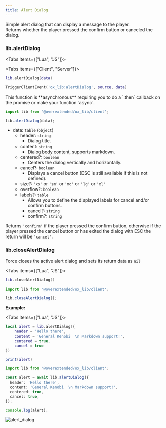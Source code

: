 ```yaml
---
title: Alert Dialog
---
```



Simple alert dialog that can display a message to the player.  
Returns whether the player pressed the confirm button or canceled the dialog.

### lib.alertDialog

<Tabs items={["Lua", "JS"]}>
<Tab>

<Tabs items={["Client", "Server"]}>
<Tab>

```lua
lib.alertDialog(data)
```

</Tab>
<Tab>

```lua
TriggerClientEvent('ox_lib:alertDialog', source, data)
```

</Tab>
</Tabs>

</Tab>
<Tab>

<Callout>
  This function is **asynchronous** requiring you to do a `.then` callback on the promise or make your function `async`.
</Callout>

```ts
import lib from '@overextended/ox_lib/client';

lib.alertDialog(data);
```

</Tab>
</Tabs>

- data: `table` (`object`)
  - header: `string`
    - Dialog title.
  - content: `string`
    - Dialog body content, supports markdown.
  - centered?: `boolean`
    - Centers the dialog vertically and horizontally.
  - cancel?: `boolean`
    - Displays a cancel button (ESC is still available if this is not defined).
  - size?: `'xs'` or `'sm'` or `'md'` or `'lg'` or `'xl'`
  - overflow?: `boolean`
  - labels?: `table`
    - Allows you to define the displayed labels for cancel and/or confirm buttons.
    - cancel?: `string`
    - confirm?: `string`

Returns `'confirm'` if the player pressed the confirm button, otherwise if the player pressed the cancel button
or has exited the dialog with ESC the return will be `'cancel'`.

### lib.closeAlertDialog

Force closes the active alert dialog and sets its return data as `nil`

<Tabs items={["Lua", "JS"]}>
<Tab>

```lua
lib.closeAlertDialog()
```

</Tab>
<Tab>

```ts
import lib from '@overextended/ox_lib/client';

lib.closeAlertDialog();
```

</Tab>
</Tabs>

**Example:**

<Tabs items={["Lua", "JS"]}>
<Tab>

```lua
local alert = lib.alertDialog({
    header = 'Hello there',
    content = 'General Kenobi  \n Markdown support!',
    centered = true,
    cancel = true
})

print(alert)
```

</Tab>
<Tab>

```ts
import lib from '@overextended/ox_lib/client';

const alert = await lib.alertDialog({
  header: 'Hello there',
  content: 'General Kenobi  \n Markdown support!',
  centered: true,
  cancel: true,
});

console.log(alert);
```

</Tab>
</Tabs>

![alert_dialog](https://i.imgur.com/Xlx86aK.png)
